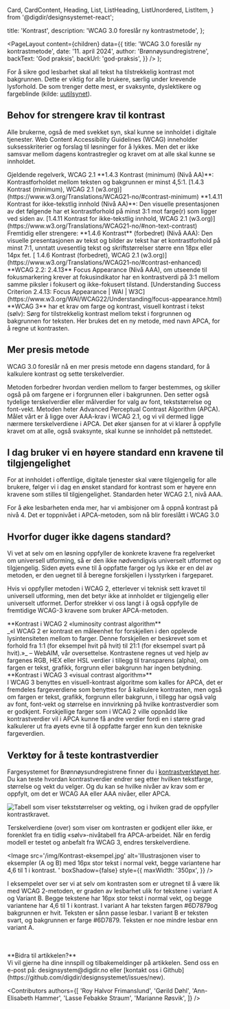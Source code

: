   Card,
  CardContent,
  Heading,
  List,
  ListHeading,
  ListUnordered,
  ListItem,
} from '@digdir/designsystemet-react';


  title: 'Kontrast',
  description: 'WCAG 3.0 foreslår ny kontrastmetode',
};

  <PageLayout
    content={children}
    data={{
      title: 'WCAG 3.0 foreslår ny kontrastmetode',
      date: '11. april 2024',
      author: 'Brønnøysundregistrene',
      backText: 'God praksis',
      backUrl: 'god-praksis',
    }}
  />
);

For å sikre god lesbarhet skal all tekst ha tilstrekkelig kontrast mot bakgrunnen. Dette er viktig for alle brukere, særlig under krevende lysforhold. De som trenger dette mest, er svaksynte, dyslektikere og fargeblinde (kilde: [uutilsynet](https://www.uutilsynet.no/veiledning/kontrast/48)).

## Behov for strengere krav til kontrast

Alle brukerne, også de med svekket syn, skal kunne se innholdet i digitale tjenester. Web Content Accessibility Guidelines (WCAG) inneholder suksesskriterier og forslag til løsninger for å lykkes. Men det er ikke samsvar mellom dagens kontrastregler og kravet om at alle skal kunne se innholdet.

<Card color='brand3'>
  <CardContent>
    <Heading
      level={3}
      size='xs'
    >
      Gjeldende regelverk, WCAG 2.1
    </Heading>
    <ListUnordered>
      <ListItem>
        **1.4.3 Kontrast (minimum) (Nivå AA)**: Kontrastforholdet mellom
        teksten og bakgrunnen er minst 4,5:1. [1.4.3 Kontrast (minimum), WCAG
        2.1
        (w3.org)](https://www.w3.org/Translations/WCAG21-no/#contrast-minimum)
      </ListItem>
      <ListItem>
        **1.4.11 Kontrast for ikke-tekstlig innhold (Nivå AA)**: Den visuelle
        presentasjonen av det følgende har et kontrastforhold på minst 3:1 mot
        farge(r) som ligger ved siden av. [1.4.11 Kontrast for ikke-tekstlig
        innhold, WCAG 2.1
        (w3.org)](https://www.w3.org/Translations/WCAG21-no/#non-text-contrast)
      </ListItem>
    </ListUnordered>
  </CardContent>
</Card>

<br />

<Card color='brand2'>
  <CardContent>
    <Heading
      level={3}
      size='xs'
    >
      Fremtidig eller strengere:
    </Heading>
    <ListUnordered>
      <ListItem>
        **1.4.6 Kontrast** (forbedret) (Nivå AAA): Den visuelle presentasjonen
        av tekst og bilder av tekst har et kontrastforhold på minst 7:1,
        unntatt uvesentlig tekst og skriftstørrelser større enn 18px eller
        14px fet. [ 1.4.6 Kontrast (forbedret), WCAG 2.1
        (w3.org)](https://www.w3.org/Translations/WCAG21-no/#contrast-enhanced)
      </ListItem>
      <ListItem>
        **WCAG 2.2: 2.4.13** Focus Appearance (Nivå AAA), om utseende til
        fokusmarkering krever at fokusindikator har en kontrastverdi på 3:1
        mellom samme piksler i fokusert og ikke-fokusert tilstand.
        [Understanding Success Criterion 2.4.13: Focus Appearance | WAI |
        W3C](https://www.w3.org/WAI/WCAG22/Understanding/focus-appearance.html)
      </ListItem>
      <ListItem>
        **WCAG 3** har et krav om farge og kontrast, visuell kontrast i tekst
        (sølv): Sørg for tilstrekkelig kontrast mellom tekst i forgrunnen og
        bakgrunnen for teksten. Her brukes det en ny metode, med navn APCA,
        for å regne ut kontrasten.
      </ListItem>
    </ListUnordered>
  </CardContent>
</Card>

## Mer presis metode

WCAG 3.0 foreslår nå en mer presis metode enn dagens standard, for å kalkulere kontrast og sette terskelverdier.

<ListUnordered>
  <ListItem>
    Metoden forbedrer hvordan verdien mellom to farger bestemmes, og skiller
    også på om fargene er i forgrunnen eller i bakgrunnen.
  </ListItem>
  <ListItem>
    Den setter også tydelige terskelverdier eller målverdier for valg av font,
    tekststørrelse og font-vekt. Metoden heter Advanced Perceptual Contrast
    Algorithm (APCA).
  </ListItem>
  <ListItem>
    Målet vårt er å ligge over AAA-krav i WCAG 2.1, og vi vil dermed ligge
    nærmere terskelverdiene i APCA. Det øker sjansen for at vi klarer å
    oppfylle kravet om at alle, også svaksynte, skal kunne se innholdet på
    nettstedet.
  </ListItem>
</ListUnordered>

## I dag bruker vi en høyere standard enn kravene til tilgjengelighet

For at innholdet i offentlige, digitale tjenester skal være tilgjengelig for alle brukere, følger vi i dag en ønsket standard for kontrast som er høyere enn kravene som stilles til tilgjengelighet. Standarden heter WCAG 2.1, nivå AAA.

For å øke lesbarheten enda mer, har vi ambisjoner om å oppnå kontrast på nivå 4. Det er toppnivået i APCA-metoden, som nå blir foreslått i WCAG 3.0

## Hvorfor duger ikke dagens standard?

Vi vet at selv om en løsning oppfyller de konkrete kravene fra regelverket om universell utforming, så er den ikke nødvendigvis universelt utformet og tilgjengelig. Siden øyets evne til å oppfatte farger og lys ikke er en del av metoden, er den uegnet til å beregne forskjellen i lysstyrken i fargeparet.

Hvis vi oppfyller metoden i WCAG 2, etterlever vi teknisk sett kravet til universell utforming, men det betyr ikke at innholdet er tilgjengelig eller universelt utformet. Derfor strekker vi oss langt i å også oppfylle de fremtidige WCAG-3 kravene som bruker APCA-metoden.

<Card color='brand3'>
  <CardContent>
    **Kontrast i WCAG 2 «luminosity contrast algorithm** <br />
    _«I WCAG 2 er kontrast en måleenhet for forskjellen i den opplevde lysintensiteten
    mellom to farger. Denne forskjellen er beskrevet som et forhold fra 1:1 (for
    eksempel hvit på hvit) til 21:1 (for eksempel svart på hvit).»_ – WebAIM, vår
    oversettelse. Kontrastene regnes ut ved hjelp av fargenes RGB, HEX eller HSL
    verdier i tillegg til transparens (alpha), om fargen er tekst, grafikk, forgrunn
    eller bakgrunn har ingen betydning.
  </CardContent>
</Card>

<br />

<Card color='brand2'>
  <CardContent>
    **Kontrast i WCAG 3 «visual contrast algorithm»** <br />I WCAG 3 benyttes en
    visuell-kontrast algoritme som kalles for APCA, det er fremdeles
    fargeverdiene som benyttes for å kalkulere kontrasten, men også om fargen er
    tekst, grafikk, forgrunn eller bakgrunn, i tillegg har også valg av font,
    font-vekt og størrelse en innvirkning på hvilke kontrastverdier som er
    godkjent. Forskjellige farger som i WCAG 2 ville oppnådd like
    kontrastverdier vil i APCA kunne få andre verdier fordi en i større grad
    kalkulerer ut fra øyets evne til å oppfatte farger enn kun den tekniske
    fargeverdien.
  </CardContent>
</Card>

## Verktøy for å teste kontrastverdier

Fargesystemet for Brønnøysundregistrene finner du i [kontrastverktøyet her](https://contrast.brreg.no/). Du kan teste hvordan kontrastverdier endrer seg etter hvilken tekstfarge, størrelse og vekt du velger. Og du kan se hvilke nivåer av krav som er oppfylt, om det er WCAG AA eller AAA nivåer, eller APCA.

<Image
  src='/img/Kontrast-terskelverdier.png'
  alt='Tabell som viser tekststørrelser og vekting, og i hviken grad de oppfyller kontrastkravet.'
  boxShadow={true}
/>

Terskelverdiene (over) som viser om kontrasten er godkjent eller ikke, er forenklet fra en tidlig «sølv»-nivåtabell fra APCA-arbeidet. Når en ferdig modell er testet og anbefalt fra WCAG 3, endres terskelverdiene.

<Image
  src='/img/Kontrast-eksempel.jpg'
  alt='Illustrasjonen viser to eksempler (A og B) med 16px stor tekst i normal vekt, begge variantene har 4,6 til 1 i kontrast. '
  boxShadow={false}
  style={{
    maxWidth: '350px',
  }}
/>

I eksempelet over ser vi at selv om kontrasten som er utregnet til å være lik med WCAG 2-metoden, er graden av lesbarhet ulik for tekstene i variant A og Variant B.
Begge tekstene har 16px stor tekst i normal vekt, og begge variantene har 4,6 til 1 i kontrast.
I variant A har teksten fargen #6D7879og bakgrunnen er hvit. Teksten er sånn passe lesbar.
I variant B er teksten svart, og bakgrunnen er farge #6D7879. Teksten er noe mindre lesbar enn variant A.

<br />
<br />
<Card color='brand1'>
  <CardContent>
    **Bidra til artikkelen?** <br />
    Vi vil gjerne ha dine innspill og tilbakemeldinger på artikkelen. Send oss en
    e-post på: designsystem@digdir.no eller [kontakt oss i Github](https://github.com/digdir/designsystemet/issues/new).
  </CardContent>
</Card>

<Contributors
  authors={[
    'Roy Halvor Frimanslund',
    'Gørild Døhl',
    'Ann-Elisabeth Hammer',
    'Lasse Febakke Straum',
    'Marianne Røsvik',
  ]}
/>
<br />
<br />
